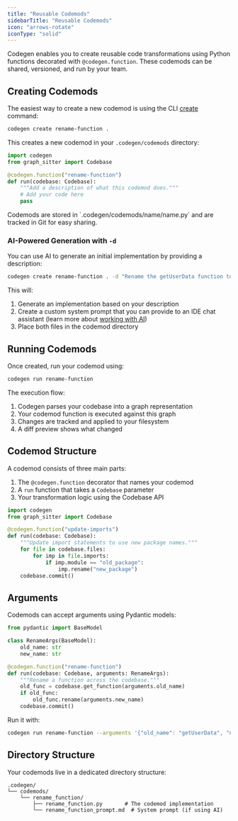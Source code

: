 ```yaml
---
title: "Reusable Codemods"
sidebarTitle: "Reusable Codemods"
icon: "arrows-rotate"
iconType: "solid"
---
```


Codegen enables you to create reusable code transformations using Python functions decorated with `@codegen.function`. These codemods can be shared, versioned, and run by your team.

## Creating Codemods

The easiest way to create a new codemod is using the CLI [create](/cli/create) command:

```bash
codegen create rename-function .
```

This creates a new codemod in your `.codegen/codemods` directory:

```python
import codegen
from graph_sitter import Codebase

@codegen.function("rename-function")
def run(codebase: Codebase):
    """Add a description of what this codemod does."""
    # Add your code here
    pass
```

<Note>
  Codemods are stored in `.codegen/codemods/name/name.py` and are tracked in Git for easy sharing.
</Note>

### AI-Powered Generation with `-d`

You can use AI to generate an initial implementation by providing a description:

```bash
codegen create rename-function . -d "Rename the getUserData function to fetchUserProfile"
```

This will:
1. Generate an implementation based on your description
2. Create a custom system prompt that you can provide to an IDE chat assistant (learn more about [working with AI](/introduction/work-with-ai))
3. Place both files in the codemod directory

## Running Codemods

Once created, run your codemod using:

```bash
codegen run rename-function
```

The execution flow:
1. Codegen parses your codebase into a graph representation
2. Your codemod function is executed against this graph
3. Changes are tracked and applied to your filesystem
4. A diff preview shows what changed


## Codemod Structure

A codemod consists of three main parts:

1. The `@codegen.function` decorator that names your codemod
2. A `run` function that takes a `Codebase` parameter
3. Your transformation logic using the Codebase API

```python
import codegen
from graph_sitter import Codebase

@codegen.function("update-imports")
def run(codebase: Codebase):
    """Update import statements to use new package names."""
    for file in codebase.files:
        for imp in file.imports:
            if imp.module == "old_package":
                imp.rename("new_package")
    codebase.commit()
```

## Arguments

Codemods can accept arguments using Pydantic models:

```python
from pydantic import BaseModel

class RenameArgs(BaseModel):
    old_name: str
    new_name: str

@codegen.function("rename-function")
def run(codebase: Codebase, arguments: RenameArgs):
    """Rename a function across the codebase."""
    old_func = codebase.get_function(arguments.old_name)
    if old_func:
        old_func.rename(arguments.new_name)
    codebase.commit()
```

Run it with:
```bash
codegen run rename-function --arguments '{"old_name": "getUserData", "new_name": "fetchUserProfile"}'
```

## Directory Structure

Your codemods live in a dedicated directory structure:

```
.codegen/
└── codemods/
    └── rename_function/
        ├── rename_function.py       # The codemod implementation
        └── rename_function_prompt.md  # System prompt (if using AI)
```